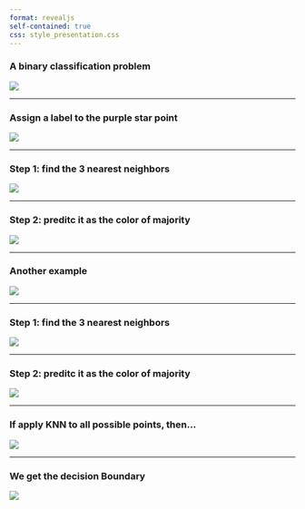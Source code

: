 ```yaml
---
format: revealjs
self-contained: true
css: style_presentation.css
---
```


### A binary classification problem

![](fig/L6_slides_knn0.gif)

---

### Assign a label to the purple star point

![](fig/L6_slides_knn1.gif)

---

### Step 1: find the 3 nearest neighbors

![](fig/L6_slides_knn2.gif)

---

### Step 2: preditc it as the color of majority

![](fig/L6_slides_knn3.gif)

---

### Another example

![](fig/L6_slides_knn4.gif)

---

### Step 1: find the 3 nearest neighbors

![](fig/L6_slides_knn5.gif)

---

### Step 2: preditc it as the color of majority

![](fig/L6_slides_knn6.gif)

---

### If apply KNN to all possible points, then...

![](fig/L6_slides_knn7.gif)

---

### We get the decision Boundary

![](fig/L6_slides_KNN8.png)